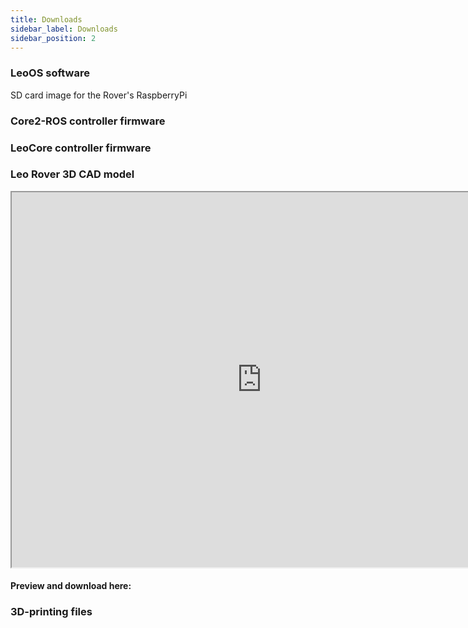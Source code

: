 ```yaml
---
title: Downloads
sidebar_label: Downloads
sidebar_position: 2
---
```



### LeoOS software

SD card image for the Rover's RaspberryPi

<LinkButton
  to="https://github.com/LeoRover/LeoOS/releases"
  description="LeoRover/LeoOS"
/>

### Core2-ROS controller firmware

<LinkButton
  to="https://github.com/LeoRover/leo_firmware/releases"
  description="leo_firmware"
/>

### LeoCore controller firmware

<LinkButton
  to="https://github.com/LeoRover/leocore_firmware/tags"
  description="leocore_firmware"
/>

### Leo Rover 3D CAD model

<iframe
  src="https://kellideas.autodesk360.com/shares/public/SH512d4QTec90decfa6e0b1bf29fda603dd6?mode=embed"
  width="800"
  height="600"
  allowFullScreen={true}
  style={{
    margin: 'auto',
    maxWidth: '80%',
    height: 'auto',
    aspectRatio: '8/6',
    display: 'block',
  }}
  title="Leo Rover 3D model"
></iframe>

#### Preview and download here:

<LinkButton
  to="https://a360.co/3Jyjx6S"
  description="Leo Rover v1.8 CAD model"
/>

### 3D-printing files

<LinkButton
  to="https://drive.google.com/drive/folders/1ZAOhle9J6y5SHTUPdQa2_9U6BG9jH6XE?usp=drive_link"
  description="Leo Rover CAD files"
/>
